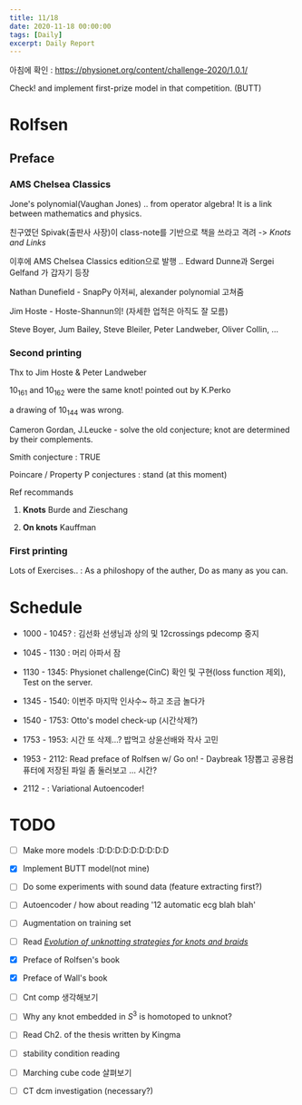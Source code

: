 ```yaml
---
title: 11/18
date: 2020-11-18 00:00:00
tags: [Daily]
excerpt: Daily Report
---
```


아침에 확인 : https://physionet.org/content/challenge-2020/1.0.1/

Check! and implement first-prize model in that competition. (BUTT)

# Rolfsen

## Preface

### AMS Chelsea Classics

Jone's polynomial(Vaughan Jones) .. from operator algebra! It is a link between mathematics and physics.

친구였던 Spivak(출판사 사장)이 class-note를 기반으로 책을 쓰라고 격려 -> _Knots and Links_

이후에 AMS Chelsea Classics edition으로 발행 .. Edward Dunne과 Sergei Gelfand 가 갑자기 등장

Nathan Dunefield - SnapPy 아저씨, alexander polynomial 고쳐줌

Jim Hoste - Hoste-Shannun의! (자세한 업적은 아직도 잘 모름)

Steve Boyer, Jum Bailey, Steve Bleiler, Peter Landweber, Oliver Collin, ...

### Second printing

Thx to Jim Hoste & Peter Landweber 

$10_161$ and $10_162$ were the same knot! pointed out by K.Perko

a drawing of $10_144$ was wrong.

Cameron Gordan, J.Leucke - solve the old conjecture; knot are determined by their complements.

Smith conjecture : TRUE

Poincare / Property P conjectures : stand (at this moment)

Ref recommands 

1. __Knots__ Burde and Zieschang

2. __On knots__ Kauffman

### First printing

Lots of Exercises.. : As a philoshopy of the auther, Do as many as you can.

# Schedule

* 1000 - 1045? : 김선화 선생님과 상의 및 12crossings pdecomp 중지

* 1045 - 1130 : 머리 아파서 잠

* 1130 - 1345: Physionet challenge(CinC) 확인 및 구현(loss function 제외), Test on the server.

* 1345 - 1540: 이번주 마지막 인사수~ 하고 조금 놀다가

* 1540 - 1753: Otto's model check-up (시간삭제?)

* 1753 - 1953: 시간 또 삭제...? 밥먹고 상윤선배와 작사 고민

* 1953 - 2112: Read preface of Rolfsen w/ Go on! - Daybreak 1장뽑고 공용컴퓨터에 저장된 파일 좀 둘러보고 ... 시간?

* 2112 - : Variational Autoencoder!


# TODO

- [ ] Make more models :D:D:D:D:D:D:D:D:D

- [x] Implement BUTT model(not mine)

- [ ] Do some experiments with sound data (feature extracting first?)

- [ ] Autoencoder / how about reading '12 automatic ecg blah blah'

- [ ] Augmentation on training set

- [ ] Read [_Evolution of unknotting strategies for knots and braids_](https://arxiv.org/abs/1302.0787)

- [x] Preface of Rolfsen's book

- [x] Preface of Wall's book

- [ ] Cnt comp 생각해보기

- [ ] Why any knot embedded in $S^3$ is homotoped to unknot?

- [ ] Read Ch2. of the thesis written by Kingma

- [ ] stability condition reading

- [ ] Marching cube code 살펴보기

- [ ] CT dcm investigation (necessary?)




